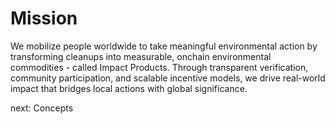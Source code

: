 # Mission

We mobilize people worldwide to take meaningful environmental action by transforming cleanups into measurable, onchain environmental commodities - called Impact Products. Through transparent verification, community participation, and scalable incentive models, we drive real-world impact that bridges local actions with global significance.

<nav className='flex items-center justify-end space-x-2'>
  <ArrowRight />
  <Link href='/introduction/concepts'>next: Concepts</Link>
</nav>
